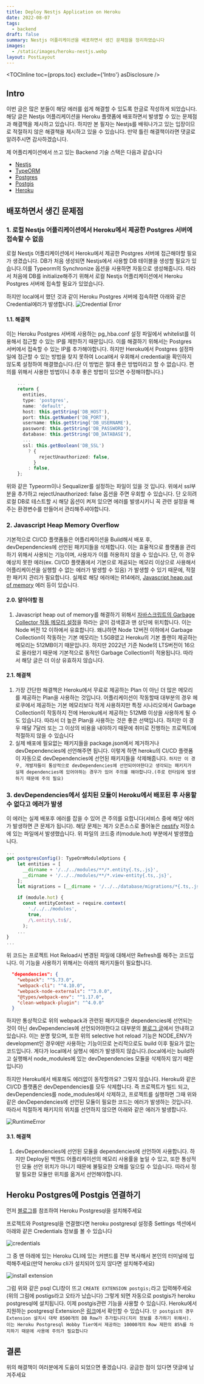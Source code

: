 ```yaml
---
title: Deploy Nestjs Application on Heroku
date: 2022-08-07
tags:
  - backend
draft: false
summary: Nestjs 어플리케이션을 배포하면서 생긴 문제점을 정리하였습니다
images:
  - /static/images/heroku-nestjs.webp
layout: PostLayout
---
```


<TOCInline toc={props.toc} exclude={'Intro'} asDisclosure />

## Intro

이번 글은 많은 분들이 해당 에러를 쉽게 해결할 수 있도록 한글로 작성하게 되었습니다.
해당 글은 Nestjs 어플리케이션을 Heroku 플랫폼에 배포하면서 발생할 수 있는 문제점과
해결책을 제시하고 있습니다. 하지만 본 필자는 Nestjs를 배워나가고 있는 입장이므로
적절하지 않은 해결책을 제시하고 있을 수 있습니다. 만약 틀린 해결책이라면 댓글로 알려주시면 감사하겠습니다.

제 어플리케이션에서 쓰고 있는 Backend 기술 스택은 다음과 같습니다

- [Nestjs](https://nestjs.com/)
- [TypeORM](https://typeorm.io/)
- [Postgres](https://www.postgresql.org/)
- [Postgis](https://postgis.net/)
- [Heroku](https://www.heroku.com/)

## 배포하면서 생긴 문제점

### 1. 로컬 Nestjs 어플리케이션에서 Heroku에서 제공한 Postgres 서버에 접속할 수 없음

로컬 Nestjs 어플리케이션에서 Heroku에서 제공한 Postgres 서버에 접근해야할 필요가 생겼습니다.
DB가 처음 생성되면 Nestjs에서 사용할 DB 테이블을 생성할 필요가 있습니다.이를 Typeorm의 Synchronize 옵션을 사용하면 자동으로 생성해줍니다.
따라서 처음에 DB를 initialize해주기 위해서 로컬 Nestjs 어플리케이션에서 Heroku Postgres 서버에 접속할 필요가 있었습니다.

하지만 local에서 했던 것과 같이 Heroku Postgres 서버에 접속하면 아래와 같은 Credential에러가 발생합니다.
![Credential Error](https://d.pr/i/lhZKv8.png)

#### 1.1. 해결책

이는 Heroku Postgres 서버에 사용하는 pg_hba.conf 설정 파일에서 whitelist를 이용해서 접근할 수 있는 IP를 제한하기 때문입니다.
이를 해결하기 위해서는 Postgres 서버에서 접속할 수 있는 IP를 추가해야합니다. 하지만 Heroku에서 Postgres 설정파일에 접근할 수 있는
방법을 찾지 못하여 Local에서 우회해서 credential을 확인하지 않도록 설정하여 해결했습니다.(단 이 방법은 절대 좋은 방법이라고 할 수 없습니다.
편의를 위해서 사용한 방법이니 추후 좋은 방법이 있으면 수정해야합니다.)

```typescript:config.ts
    ...
    return {
      entities,
      type: 'postgres',
      name: 'default',
      host: this.getString('DB_HOST'),
      port: this.getNumber('DB_PORT'),
      username: this.getString('DB_USERNAME'),
      password: this.getString('DB_PASSWORD'),
      database: this.getString('DB_DATABASE'),
      ...
      ssl: this.getBoolean('DB_SSL')
        ? {
            rejectUnauthorized: false,
          }
        : false,
    };
```

위와 같은 Typeorm이나 Sequalizer를 설정하는 파일이 있을 것 입니다. 위에서 ssl부분을 추가하고
rejectUnauthorized: false 옵션을 주면 우회할 수 있습니다. 단 오히려 로컬 DB로 테스트할 시 해당 옵션이 켜져 있으면
에러를 발생시키니 꼭 관련 설정을 해주는 환경변수를 만들어서 관리해주셔야합니다.

### 2. Javascript Heap Memory Overflow

기본적으로 CI/CD 플랫폼들은 어플리케이션을 Build해서 배포 후, devDependencies에 선언된 패키지들을 삭제합니다.
이는 효율적으로 플랫폼을 관리하기 위해서 사용되는 기능이며, 사용자가 이를 허용하지 않을 수 있습니다.
단, 이 경우 예상치 못한 에러(ex. CI/CD 플랫폼에서 기본으로 제공되는 메모리 이상으로 사용해서 어플리케이션을 실행할 수 없는 에러가 발생할 수 있음)
가 발생할 수 있기 때문에, 적절한 패키지 관리가 필요합니다. 실제로 해당 에러에는 R14에러, [Javascript heap out of memory](https://stackoverflow.com/questions/59205530/heroku-server-crashes-with-javascript-heap-out-of-memory-when-deploying-react) 에러 등이 있습니다.

#### 2.0. 알아야할 점

1. Javascript heap out of memory를 해결하기 위해서 [자바스크립트의 Garbage Collector 작동 메모리 설정](https://stackoverflow.com/questions/59205530/heroku-server-crashes-with-javascript-heap-out-of-memory-when-deploying-react)을 하라는 글이
   검색결과 맨 상단에 위치합니다. 이는 Node 버전 12 이하에서 유효합니다. 왜냐하면 Node 12버전 이하에서 Garbage Collection이 작동하는 기본 메모리는 1.5GB였고 Heroku의 기본 플랜이 제공하는 메모리는 512MB이기 때문입니다.
   하지만 2022년 기준 Node의 LTS버전이 16으로 올라왔기 때문에 기본적으로 동적인 Garbage Collection이 적용됩니다. 따라서 해당 글은 더 이상 유효하지 않습니다.

#### 2.1. 해결책

1. 가장 간단한 해결책은 Heroku에서 무료로 제공하는 Plan 이 아닌 더 많은 메모리를 제공하는 Plan을 사용하는 것입니다.
   어플리케이션이 작동할때 대부분의 경우 헤로쿠에서 제공하는 기본 메모리보다 적게 사용하지만
   특정 시나리오에서 Garbage Collection이 작동하지 전에 Heroku에서 제공하는 512MB 이상을 사용하게 될 수도 있습니다.
   따라서 더 높은 Plan을 사용하는 것은 좋은 선택입니다.
   하지만 이 경우 매달 7달러 또는 그 이상의 비용을 내야하기 때문에 취미로 진행하는 프로젝트에 적절하지 않을 수 있습니다
2. 실제 배포에 필요없는 패키지들을 package.json에서 제거하거나 devDependencies에 선언해주면 됩니다. 이렇게 하면 heroku의 CI/CD 플랫폼이 자동으로 devDependencies에 선언된 패키지들을 삭제해줍니다. `하지만 이 경우, 개발자들이 통상적으로 devDependencies에 선언되어야한다고 생각되는 패키지가 실제 dependencies에 있어야하는 경우가 있어 주의를 해야합니다.(주로 런타임에 발생하기 때문에 주의 필요)`

### 3. devDependencies에서 설치된 모듈이 Heroku에서 배포된 후 사용할 수 없다고 에러가 발생

이 에러는 실제 배포후 에러를 잡을 수 있어 큰 주의를 요합니다(서비스 중에 해당 에러가 발생하면 큰 문제가 됩니다).
해당 문제는 제가 오픈소스로 풀어놓은 [nestify](https://github.com/woody-morgan/nestify/blob/main/src/shared/services/api-config.service.ts) 저장소에 있는 파일에서 발생했습니다.
위 파일의 코드중 if(module.hot) 부분에서 발생했습니다.

```typescript:api-config.service.ts
...
get postgresConfig(): TypeOrmModuleOptions {
    let entities = [
      __dirname + '/../../modules/**/*.entity{.ts,.js}',
      __dirname + '/../../modules/**/*.view-entity{.ts,.js}',
    ];
    let migrations = [__dirname + '/../../database/migrations/*{.ts,.js}'];

    if (module.hot) {
      const entityContext = require.context(
        './../../modules',
        true,
        /\.entity\.ts$/,
      );
    ...
}
...
```

위 코드는 프로젝트 Hot Reload시 변경된 파일에 대해서만 Refresh를 해주는 코드입니다.
이 기능을 사용하기 위해서는 아래의 패키지들이 필요합니다.

```json:package.json
  "dependencies": {
    "webpack": "^5.73.0",
    "webpack-cli": "^4.10.0",
    "webpack-node-externals": "^3.0.0",
    "@types/webpack-env": "^1.17.0",
    "clean-webpack-plugin": "^4.0.0"
  }
```

하지만 통상적으로 위의 webpack과 관련된 패키지들은 dependencies에 선언되는 것이 아닌
devDependencies에 선언되어야한다고 대부분의 [블로그 글](https://jakekwak.gitbook.io/nestjs/techniques/hot-reload-webpack)에서 안내하고 있습니다.
이는 분명 맞으며, 또한 위의 selective hot reload 기능은 NODE_ENV가 development인 경우에만 사용하는 기능이므로 논리적으로도 build 이후 필요가 없는 코드입니다.
게다가 local에서 실행시 에러가 발생하지 않습니다.(local에서는 build하고 실행해서 node_modules에 있는 devDependencies 모듈을 삭제하지 않기 때문입니다)

하지만 Heroku에서 배포해도 에러없이 동작할까요? 그렇지 않습니다. Heroku와 같은 CI/CD 플랫폼은 devDependencies를 모두 삭제합니다.
즉 프로젝트가 빌드 되고, devDependencies를 node_modules에서 삭제하고, 프로젝트를 실행하면 그때 위와 같은
devDependencies에 선언된 모듈이 필요한 코드는 에러가 발생하는 것입니다. 따라서 적절하게 패키지의 위치를 선언하지 않으면 아래와 같은 에러가 발생합니다.

![RuntimeError](https://d.pr/i/K6ykSr.png)

#### 3.1. 해결책

1. devDependencies에 선언된 모듈을 dependencies에 선언하여 사용합니다. 하지만 Deploy된 백앤드 어플리케이션의 메모리 사용률을 높일 수 있고,
   또한 통상적인 모듈 선언 위치가 아니기 때문에 불필요한 오해를 일으킬 수 있습니다. 따라서 정말 필요한 모듈만 위치를 옮겨서 선언해야합니다.

## Heroku Postgres에 Postgis 연결하기

먼저 [블로그](https://m.blog.naver.com/batgirl1/222126972818)를 참조하여 Heroku Postgresql을 설치해주세요

프로젝트와 Postgresql을 연결했다면 heroku postgresql 설정중 Settings 섹션에서 아래와 같은 Credentials 정보를 볼 수 있습니다

![credentials](https://d.pr/TVFj55.png)

그 중 맨 아래에 있는 Heroku CLI에 있는 커맨드를 전부 복사해서 본인의 터미널에 입력해주세요(만약 heroku cli가 설치되어 있지 않다면 설치해주세요)

![install extension](https://d.pr/gzG7Ry.png)

그럼 위와 같은 psql CLI창이 뜨고 `CREATE EXTENSION postgis;`라고 입력해주세요(위의 그림에 postigs라고 오타가 났습니다)
그렇게 되면 자동으로 postgis가 heroku postgresql에 설치됩니다. 이제 postgis관련 기능을 사용할 수 있습니다.
Heroku에서 지원하는 postgresql Extension은 [링크](https://devcenter.heroku.com/articles/heroku-postgres-extensions-postgis-full-text-search)에서 확인할 수 있습니다.
`단 postgis의 경우 Extension 설치시 대략 8500개의 DB Row가 추가됩니다(지리 정보를 추가하기 위해서). 이는 Heroku Postgresql Hobby Tier에서 제공하는 10000개의 Row 제한의 85%를 차지하기 때문에 사용에 주의가 필요합니다`

## 결론

위의 해결책이 여러분에게 도움이 되었으면 좋겠습니다. 궁금한 점이 있다면 댓글에 남겨주세요
